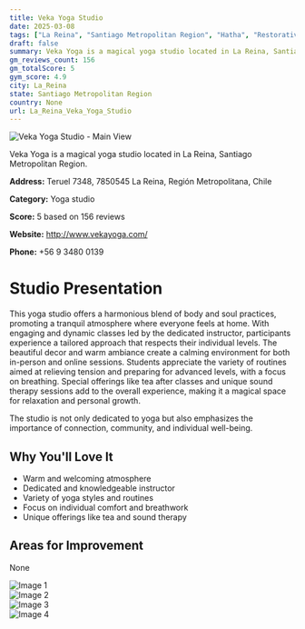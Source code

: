 ```yaml
---
title: Veka Yoga Studio
date: 2025-03-08
tags: ["La Reina", "Santiago Metropolitan Region", "Hatha", "Restorative", "Sound therapy", "peaceful atmosphere", "community-oriented", "La Reina"]  
draft: false
summary: Veka Yoga is a magical yoga studio located in La Reina, Santiago Metropolitan Region.
gm_reviews_count: 156
gm_totalScore: 5
gym_score: 4.9
city: La_Reina
state: Santiago Metropolitan Region
country: None
url: La_Reina_Veka_Yoga_Studio
---
```


<div className="aspect-[16/9] relative my-8">
  <img 
    src="https://lh5.googleusercontent.com/p/AF1QipNm3SoSBozMv14piQ7X5L7dQoakL-sZWcIHQgs6=w1920-h1080-k-no"
    alt="Veka Yoga Studio - Main View"
    className="object-cover absolute inset-0 w-full h-full rounded-lg"
  />
</div>

Veka Yoga is a magical yoga studio located in La Reina, Santiago Metropolitan Region.

**Address:** Teruel 7348, 7850545 La Reina, Región Metropolitana, Chile

**Category:** Yoga studio

**Score:** 5 based on 156 reviews

**Website:** http://www.vekayoga.com/

**Phone:** +56 9 3480 0139

# Studio Presentation

This yoga studio offers a harmonious blend of body and soul practices, promoting a tranquil atmosphere where everyone feels at home. With engaging and dynamic classes led by the dedicated instructor, participants experience a tailored approach that respects their individual levels. The beautiful decor and warm ambiance create a calming environment for both in-person and online sessions. Students appreciate the variety of routines aimed at relieving tension and preparing for advanced levels, with a focus on breathing. Special offerings like tea after classes and unique sound therapy sessions add to the overall experience, making it a magical space for relaxation and personal growth.

The studio is not only dedicated to yoga but also emphasizes the importance of connection, community, and individual well-being.

## Why You'll Love It

- Warm and welcoming atmosphere
- Dedicated and knowledgeable instructor
- Variety of yoga styles and routines
- Focus on individual comfort and breathwork
- Unique offerings like tea and sound therapy

## Areas for Improvement

None

<div className="grid grid-cols-1 xl:grid-cols-2 gap-4 my-8">
<div className="aspect-[4/3] relative"><img src="https://lh3.googleusercontent.com/p/AF1QipN4lzK0sKGBvK15oWmMCxIXPBjhsiBZj5Ceg7XT=w1920-h1080-k-no" alt="Image 1" className="object-cover absolute inset-0 w-full h-full rounded-lg" /></div>
<div className="aspect-[4/3] relative"><img src="https://lh5.googleusercontent.com/p/AF1QipOESTpKsTJIvsM4HAvfi7LiVlJOn8PWiIqfMGuJ=w1920-h1080-k-no" alt="Image 2" className="object-cover absolute inset-0 w-full h-full rounded-lg" /></div>
<div className="aspect-[4/3] relative"><img src="https://lh5.googleusercontent.com/p/AF1QipMDXWRGcSu2cT4iGW3KOlQzwcT50iB3BeWqu2Em=w1920-h1080-k-no" alt="Image 3" className="object-cover absolute inset-0 w-full h-full rounded-lg" /></div>
<div className="aspect-[4/3] relative"><img src="https://lh5.googleusercontent.com/p/AF1QipM1QZTt6NTAdsGtKoj3S8Nqdwk5NxOy3GKEeEIJ=w1920-h1080-k-no" alt="Image 4" className="object-cover absolute inset-0 w-full h-full rounded-lg" /></div>
</div>